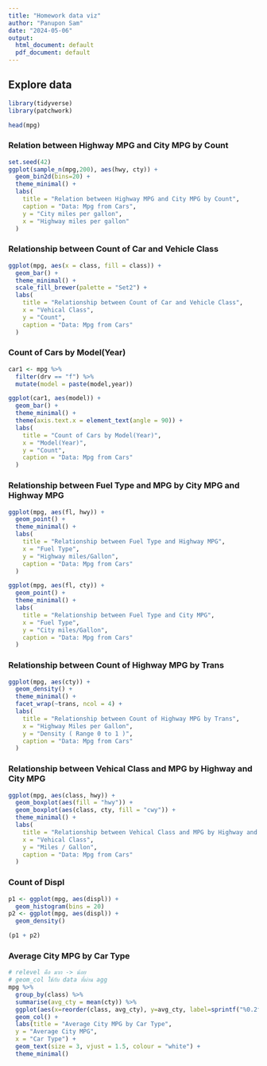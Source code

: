 ---
title: "Homework data viz"
author: "Panupon Sam"
date: "2024-05-06"
output:
  html_document: default
  pdf_document: default
---

## Explore data

```{r, message=FALSE, echo=FALSE}
library(tidyverse)
library(patchwork)

head(mpg)
```
### Relation between Highway MPG and City MPG by Count
```{r, fig.width=10}
set.seed(42)
ggplot(sample_n(mpg,200), aes(hwy, cty)) + 
  geom_bin2d(bins=20) + 
  theme_minimal() +
  labs(
    title = "Relation between Highway MPG and City MPG by Count",
    caption = "Data: Mpg from Cars",
    y = "City miles per gallon",
    x = "Highway miles per gallon"
  )
```

### Relationship between Count of Car and Vehicle Class
```{r, fig.width=10}
ggplot(mpg, aes(x = class, fill = class)) +
  geom_bar() + 
  theme_minimal() + 
  scale_fill_brewer(palette = "Set2") +
  labs(
    title = "Relationship between Count of Car and Vehicle Class",
    x = "Vehical Class",
    y = "Count",
    caption = "Data: Mpg from Cars"
  ) 

```

### Count of Cars by Model(Year)
```{r, fig.width=10}
car1 <- mpg %>%
  filter(drv == "f") %>%
  mutate(model = paste(model,year))

ggplot(car1, aes(model)) +
  geom_bar() +
  theme_minimal() +
  theme(axis.text.x = element_text(angle = 90)) +
  labs(
    title = "Count of Cars by Model(Year)",
    x = "Model(Year)",
    y = "Count",
    caption = "Data: Mpg from Cars"
  )
```

### Relationship between Fuel Type and MPG by City MPG and Highway MPG
```{r, fig.width=10}
ggplot(mpg, aes(fl, hwy)) +
  geom_point() + 
  theme_minimal() +
  labs(
    title = "Relationship between Fuel Type and Highway MPG",
    x = "Fuel Type",
    y = "Highway miles/Gallon",
    caption = "Data: Mpg from Cars"
  )

ggplot(mpg, aes(fl, cty)) +
  geom_point() +
  theme_minimal() +
  labs(
    title = "Relationship between Fuel Type and City MPG",
    x = "Fuel Type",
    y = "City miles/Gallon",
    caption = "Data: Mpg from Cars"
  )
```

### Relationship between Count of Highway MPG by Trans
```{r, fig.width=10}
ggplot(mpg, aes(cty)) +
  geom_density() +
  theme_minimal() +
  facet_wrap(~trans, ncol = 4) +
  labs(
    title = "Relationship between Count of Highway MPG by Trans",
    x = "Highway Miles per Gallon",
    y = "Density ( Range 0 to 1 )",
    caption = "Data: Mpg from Cars"
  )
```

### Relationship between Vehical Class and MPG by Highway and City MPG
```{r, fig.width=10}
ggplot(mpg, aes(class, hwy)) +
  geom_boxplot(aes(fill = "hwy")) +
  geom_boxplot(aes(class, cty, fill = "cwy")) +
  theme_minimal() +
  labs(
    title = "Relationship between Vehical Class and MPG by Highway and City MPG",
    x = "Vehical Class",
    y = "Miles / Gallon",
    caption = "Data: Mpg from Cars"
  )
```

### Count of Displ 
```{r, fig.width=10}
p1 <- ggplot(mpg, aes(displ)) +
  geom_histogram(bins = 20)
p2 <- ggplot(mpg, aes(displ)) +
  geom_density()

(p1 + p2)
```

### Average City MPG by Car Type
```{r}
# relevel คือ มาก -> น้อย
# geom_col ใช้กับ data ที่ผ่าน agg
mpg %>%
  group_by(class) %>%
  summarise(avg_cty = mean(cty)) %>%
  ggplot(aes(x=reorder(class, avg_cty), y=avg_cty, label=sprintf("%0.2f", round(avg_cty, digits = 2)))) +
  geom_col() +
  labs(title = "Average City MPG by Car Type",
  y = "Average City MPG",
  x = "Car Type") +
  geom_text(size = 3, vjust = 1.5, colour = "white") +
  theme_minimal()
```

